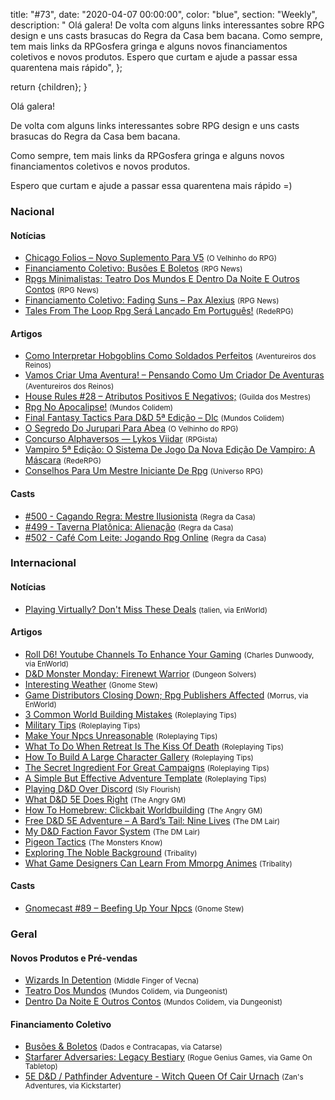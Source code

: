 
  title: "#73",
  date: "2020-04-07 00:00:00",
  color: "blue",
  section: "Weekly",
  description:
    "    Olá galera!    De volta com alguns links interessantes sobre RPG design e uns casts brasucas do Regra da Casa bem bacana.    Como sempre, tem mais links da RPGosfera gringa e alguns novos financiamentos coletivos e novos produtos.    Espero que curtam e ajude a passar essa quarentena mais rápido",
};

  return <InternalLayout meta={meta}>{children}</InternalLayout>;
}

Olá galera!

De volta com alguns links interessantes sobre RPG design e uns casts brasucas do Regra da Casa bem bacana.

Como sempre, tem mais links da RPGosfera gringa e alguns novos financiamentos coletivos e novos produtos.

Espero que curtam e ajude a passar essa quarentena mais rápido =)

### Nacional

#### Notícias

- [Chicago Folios – Novo Suplemento Para V5] <small>(O Velhinho do RPG)</small>
- [Financiamento Coletivo: Busões E Boletos] <small>(RPG News)</small>
- [Rpgs Minimalistas: Teatro Dos Mundos E Dentro Da Noite E Outros Contos] <small>(RPG News)</small>
- [Financiamento Coletivo: Fading Suns – Pax Alexius] <small>(RPG News)</small>
- [Tales From The Loop Rpg Será Lançado Em Português!] <small>(RedeRPG)</small>

#### Artigos

- [Como Interpretar Hobgoblins Como Soldados Perfeitos] <small>(Aventureiros dos Reinos)</small>
- [Vamos Criar Uma Aventura! – Pensando Como Um Criador De Aventuras] <small>(Aventureiros dos Reinos)</small>
- [House Rules #28 – Atributos Positivos E Negativos;] <small>(Guilda dos Mestres)</small>
- [Rpg No Apocalipse!] <small>(Mundos Colidem)</small>
- [Final Fantasy Tactics Para D&amp;D 5ª Edição – Dlc] <small>(Mundos Colidem)</small>
- [O Segredo Do Jurupari Para Abea] <small>(O Velhinho do RPG)</small>
- [Concurso Alphaversos — Lykos Viidar] <small>(RPGista)</small>
- [Vampiro 5ª Edição: O Sistema De Jogo Da Nova Edição De Vampiro: A Máscara] <small>(RedeRPG)</small>
- [Conselhos Para Um Mestre Iniciante De Rpg] <small>(Universo RPG)</small>

#### Casts

- [#500 - Cagando Regra: Mestre Ilusionista] <small>(Regra da Casa)</small>
- [#499 - Taverna Platônica: Alienação] <small>(Regra da Casa)</small>
- [#502 - Café Com Leite: Jogando Rpg Online] <small>(Regra da Casa)</small>

### Internacional

#### Notícias

- [Playing Virtually? Don&#039;t Miss These Deals] <small>(talien, via EnWorld)</small>

#### Artigos

- [Roll D6! Youtube Channels To Enhance Your Gaming] <small>(Charles Dunwoody, via EnWorld)</small>
- [D&amp;D Monster Monday: Firenewt Warrior] <small>(Dungeon Solvers)</small>
- [Interesting Weather] <small>(Gnome Stew)</small>
- [Game Distributors Closing Down; Rpg Publishers Affected] <small>(Morrus, via EnWorld)</small>
- [3 Common World Building Mistakes] <small>(Roleplaying Tips)</small>
- [Military Tips] <small>(Roleplaying Tips)</small>
- [Make Your Npcs Unreasonable] <small>(Roleplaying Tips)</small>
- [What To Do When Retreat Is The Kiss Of Death] <small>(Roleplaying Tips)</small>
- [How To Build A Large Character Gallery] <small>(Roleplaying Tips)</small>
- [The Secret Ingredient For Great Campaigns] <small>(Roleplaying Tips)</small>
- [A Simple But Effective Adventure Template] <small>(Roleplaying Tips)</small>
- [Playing D&amp;D Over Discord] <small>(Sly Flourish)</small>
- [What D&amp;D 5E Does Right] <small>(The Angry GM)</small>
- [How To Homebrew: Clickbait Worldbuilding] <small>(The Angry GM)</small>
- [Free D&amp;D 5E Adventure – A Bard’s Tail: Nine Lives] <small>(The DM Lair)</small>
- [My D&amp;D Faction Favor System] <small>(The DM Lair)</small>
- [Pigeon Tactics] <small>(The Monsters Know)</small>
- [Exploring The Noble Background] <small>(Tribality)</small>
- [What Game Designers Can Learn From Mmorpg Animes] <small>(Tribality)</small>

#### Casts

- [Gnomecast #89 – Beefing Up Your Npcs] <small>(Gnome Stew)</small>

### Geral

#### Novos Produtos e Pré-vendas

- [Wizards In Detention] <small>(Middle Finger of Vecna)</small>
- [Teatro Dos Mundos] <small>(Mundos Colidem, via Dungeonist)</small>
- [Dentro Da Noite E Outros Contos] <small>(Mundos Colidem, via Dungeonist)</small>

#### Financiamento Coletivo

- [Busões &amp; Boletos] <small>(Dados e Contracapas, via Catarse)</small>
- [Starfarer Adversaries: Legacy Bestiary] <small>(Rogue Genius Games, via Game On Tabletop)</small>
- [5E D&amp;D / Pathfinder Adventure - Witch Queen Of Cair Urnach] <small>(Zan&#039;s Adventures, via Kickstarter)</small>

[starfarer adversaries: legacy bestiary]: https://www.gameontabletop.com/cf317/starfarer-adversaries-legacy-bestiary.html
[5e d&amp;d / pathfinder adventure - witch queen of cair urnach]: https://www.kickstarter.com/projects/zansadventures/5e-dandd-pathfinder-adventure-witch-queen-of-cair-urnach
[a simple but effective adventure template]: https://www.roleplayingtips.com/adventure-building/a-simple-but-effective-adventure-template/
[3 common world building mistakes]: https://www.roleplayingtips.com/johnn-rpg-musings/3-common-world-building-mistakes/
[the secret ingredient for great campaigns]: https://www.roleplayingtips.com/npcs-roleplaying/the-secret-ingredient-for-great-campaigns/
[what to do when retreat is the kiss of death]: https://www.roleplayingtips.com/combat/combat-action/what-to-do-when-retreat-is-the-kiss-of-death/
[make your npcs unreasonable]: https://www.roleplayingtips.com/npcs-roleplaying/make-your-npcs-unreasonable/
[vamos criar uma aventura! – pensando como um criador de aventuras]: https://aventureirosdosreinos.com/vamos-criar-uma-aventura-pensando-como-um-criador-de-aventuras/
[concurso alphaversos — lykos viidar]: https://rpgista.com.br/2020/04/04/concurso-alphaversos-lykos-viidar/
[free d&amp;d 5e adventure – a bard’s tail: nine lives]: https://www.thedmlair.com/2020/04/04/free-dd-5e-adventure-a-bards-tail-nine-lives/
[financiamento coletivo: fading suns – pax alexius]: https://newsrpg.wordpress.com/2020/04/04/financiamento-coletivo-fading-suns-pax-alexius/
[tales from the loop rpg será lançado em português!]: https://www.rederpg.com.br/2020/04/03/tales-from-the-loop-rpg-sera-lancado-em-portugues/
[#502 - café com leite: jogando rpg online]: https://regradacasa.podbean.com/e/502-cafe-com-leite-jogando-rpg-online/
[conselhos para um mestre iniciante de rpg]: https://universorpg.com/bau-do-mestre/dicas/conselhos-para-um-mestre-iniciante-de-rpg/
[chicago folios – novo suplemento para v5]: https://ovelhinhodorpg.wordpress.com/2020/04/02/9421/
[house rules #28 – atributos positivos e negativos;]: http://guildadosmestres.com.br/2020/04/02/house-rules-28-atributos-positivos-e-negativos/
[gnomecast #89 – beefing up your npcs]: https://gnomestew.com/gnomecast-89-beefing-up-your-npcs/
[como interpretar hobgoblins como soldados perfeitos]: https://aventureirosdosreinos.com/como-interpretar-hobgoblins-como-soldados-perfeitos/
[financiamento coletivo: busões e boletos]: https://newsrpg.wordpress.com/2020/04/02/financiamento-coletivo-busoes-e-boletos/
[busões &amp; boletos]: https://www.catarse.me/busoeseboletos
[vampiro 5ª edição: o sistema de jogo da nova edição de vampiro: a máscara]: https://www.rederpg.com.br/2020/04/01/vampiro-5a-edicao-o-sistema-de-jogo-da-nova-edicao-de-vampiro-a-mascara/
[rpg no apocalipse!]: https://www.mundoscolidem.com.br/rpg-no-apocalipse/
[o segredo do jurupari para abea]: https://ovelhinhodorpg.wordpress.com/2020/04/01/o-segredo-do-jurupari-para-abea/
[what d&amp;d 5e does right]: https://theangrygm.com/what-5e-does-right/
[pigeon tactics]: http://themonstersknow.com/pigeon-tactics/
[#500 - cagando regra: mestre ilusionista]: https://regradacasa.podbean.com/e/500-cagando-regra-mestre-ilusionista/
[wizards in detention]: https://mfov.magehandpress.com/2020/04/wizards-in-detention.html
[military tips]: https://www.roleplayingtips.com/rptn/military-tips/
[game distributors closing down; rpg publishers affected]: https://www.enworld.org/threads/game-distributors-closing-down-rpg-publishers-affected.671257/
[exploring the noble background]: https://www.tribality.com/2020/03/31/exploring-the-noble-background/
[#499 - taverna platônica: alienação]: https://regradacasa.podbean.com/e/499-taverna-platonica-alienacao/
[roll d6! youtube channels to enhance your gaming]: https://www.enworld.org/threads/roll-d6-youtube-channels-to-enhance-your-gaming.670947
[my d&amp;d faction favor system]: https://www.thedmlair.com/2020/03/29/my-dd-faction-favor-system/
[rpgs minimalistas: teatro dos mundos e dentro da noite e outros contos]: https://newsrpg.wordpress.com/2020/03/31/dentro-da-noite-e-outros-contos/
[teatro dos mundos]: https://www.dungeonist.com/marketplace/product/teatro-dos-mundos/
[dentro da noite e outros contos]: https://www.dungeonist.com/marketplace/product/dentro-da-noite-e-outros-contos/
[how to build a large character gallery]: https://www.roleplayingtips.com/rptn/how-to-build-a-large-character-gallery/
[d&amp;d monster monday: firenewt warrior]: https://www.dungeonsolvers.com/2020/03/30/dd-monster-monday-firenewt-warrior/
[what game designers can learn from mmorpg animes]: https://www.tribality.com/2020/03/30/what-game-designers-can-learn-from-mmorpg-animes/
[interesting weather]: https://gnomestew.com/interesting-weather/
[playing virtually? don&#039;t miss these deals]: https://www.enworld.org/threads/playing-virtually-dont-miss-these-deals.671150/
[playing d&amp;d over discord]: https://slyflourish.com/playing_dnd_over_discord.html
[how to homebrew: clickbait worldbuilding]: https://theangrygm.com/how-to-homebrew/
[final fantasy tactics para d&amp;d 5ª edição – dlc]: https://www.mundoscolidem.com.br/final-fantasy-tactics-para-dd-5a-edicao-dlc/
